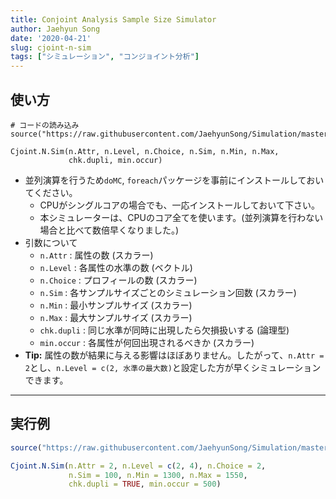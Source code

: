 ```yaml
---
title: Conjoint Analysis Sample Size Simulator
author: Jaehyun Song
date: '2020-04-21'
slug: cjoint-n-sim
tags: ["シミュレーション", "コンジョイント分析"]
---
```


## 使い方

```
# コードの読み込み
source("https://raw.githubusercontent.com/JaehyunSong/Simulation/master/Cjoint_N_Simulation.R")

Cjoint.N.Sim(n.Attr, n.Level, n.Choice, n.Sim, n.Min, n.Max, 
             chk.dupli, min.occur)
```

* 並列演算を行うため`doMC`, `foreach`パッケージを事前にインストールしておいてください。
    * CPUがシングルコアの場合でも、一応インストールしておいて下さい。
    * 本シミュレーターは、CPUのコア全てを使います。(並列演算を行わない場合と比べて数倍早くなりました。)
* 引数について
    * `n.Attr` : 属性の数 (スカラー)
    * `n.Level` : 各属性の水準の数 (ベクトル)
    * `n.Choice` : プロフィールの数 (スカラー)
    * `n.Sim` : 各サンプルサイズごとのシミュレーション回数 (スカラー)
    * `n.Min` : 最小サンプルサイズ (スカラー)
    * `n.Max` : 最大サンプルサイズ (スカラー)
    * `chk.dupli` : 同じ水準が同時に出現したら欠損扱いする (論理型)
    * `min.occur` : 各属性が何回出現されるべきか (スカラー)
* **Tip:** 属性の数が結果に与える影響はほぼありません。したがって、`n.Attr = 2`とし、`n.Level = c(2, 水準の最大数)`と設定した方が早くシミュレーションできます。

---

## 実行例

```r
source("https://raw.githubusercontent.com/JaehyunSong/Simulation/master/Cjoint_N_Simulation.R")

Cjoint.N.Sim(n.Attr = 2, n.Level = c(2, 4), n.Choice = 2, 
             n.Sim = 100, n.Min = 1300, n.Max = 1550, 
             chk.dupli = TRUE, min.occur = 500)
```